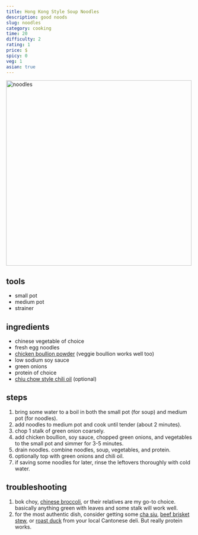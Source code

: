 ```yaml
---
title: Hong Kong Style Soup Noodles
description: good noods
slug: noodles
category: cooking
time: 20
difficulty: 2
rating: 1
price: $
spicy: 0
veg: 1
asian: true
---
```


<img src="/img/recipes/noodles.jpg" alt="noodles" width="500"/>

## tools
- small pot
- medium pot
- strainer

## ingredients
- chinese vegetable of choice <Footnote n='1' client:idle />
- fresh egg noodles
- [chicken boullion powder](https://usa.lkk.com/en/products/chicken-bouillon-powder) (veggie boullion works well too)
- low sodium soy sauce
- green onions
- protein of choice <Footnote n='2' client:idle />
- [chiu chow style chili oil](https://usa.lkk.com/en/products/chiu-chow-style-chili-oil) (optional)


## steps
1. bring some water to a boil in both the small pot (for soup) and medium pot (for noodles).
2. add noodles to medium pot and cook until tender (about 2 minutes).
3. chop 1 stalk of green onion coarsely.
4. add chicken boullion, soy sauce, chopped green onions, and vegetables to the small pot and simmer for 3-5 minutes.
5. drain noodles. combine noodles, soup, vegetables, and protein.
6. optionally top with green onions and chili oil.
7. if saving some noodles for later, rinse the leftovers thoroughly with cold water.

## troubleshooting
1. <FootnoteRef n='1' client:idle>bok choy, [chinese broccoli](https://en.wikipedia.org/wiki/Gai_lan), or their relatives are my go-to choice. basically anything green with leaves and some stalk will work well.</FootnoteRef>
2. <FootnoteRef n='2' client:idle>for the most authentic dish, consider getting some [cha siu](https://en.wikipedia.org/wiki/Char_siu), [beef brisket stew](https://www.pressurecookrecipes.com/instant-pot-chinese-beef-stew/), or [roast duck](https://thewoksoflife.com/chinese-roast-duck/) from your local Cantonese deli. But really protein works.</FootnoteRef>

